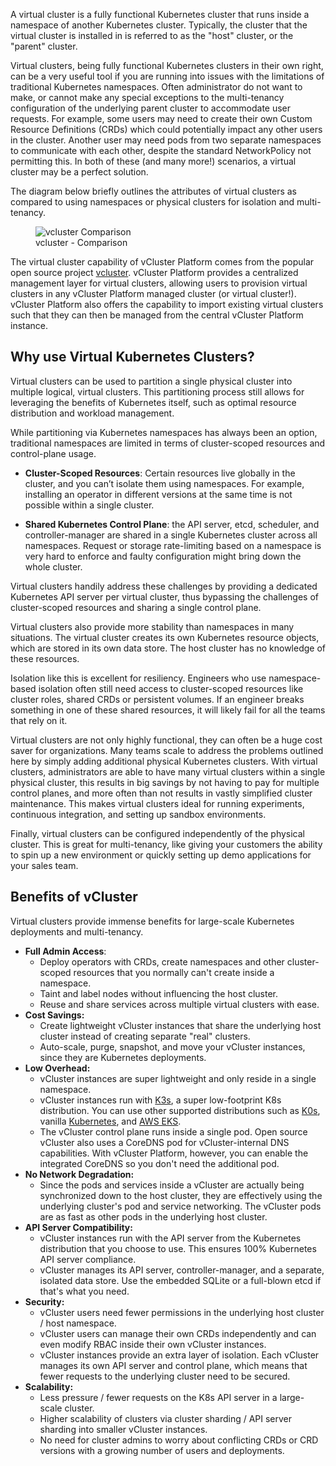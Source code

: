 A virtual cluster is a fully functional Kubernetes cluster that runs inside a namespace of
another Kubernetes cluster. Typically, the cluster that the virtual cluster is installed in is
referred to as the "host" cluster, or the "parent" cluster.

Virtual clusters, being fully functional Kubernetes clusters in their own right, can be a very
useful tool if you are running into issues with the limitations of traditional Kubernetes
namespaces. Often administrator do not want to make, or cannot make any special exceptions to the
multi-tenancy configuration of the underlying parent cluster to accommodate user requests.
For example, some users may need to create their own Custom Resource Definitions (CRDs) which
could potentially impact any other users in the cluster. Another user may need pods from two
separate namespaces to communicate with each other, despite the standard NetworkPolicy not
permitting this. In both of these (and many more!) scenarios, a virtual cluster may be a perfect
solution.

The diagram below briefly outlines the attributes of virtual clusters as compared to using
namespaces or physical clusters for isolation and multi-tenancy.

<figure>
<img
  src={require('@site/static/media/rebranding/vcluster-comparison.png').default}
  alt="vcluster Comparison"
 />
  <figcaption>vcluster - Comparison</figcaption>
</figure>

The virtual cluster capability of vCluster Platform comes from the popular open source project
[vcluster](https://vcluster.com). vCluster Platform provides a centralized management layer for virtual
clusters, allowing users to provision virtual clusters in any vCluster Platform managed cluster (or virtual
cluster!). vCluster Platform also offers the capability to import existing virtual clusters such that they
can then be managed from the central vCluster Platform instance.

## Why use Virtual Kubernetes Clusters?

Virtual clusters can be used to partition a single physical cluster into multiple logical,
virtual clusters. This partitioning process still allows for leveraging the benefits of Kubernetes
itself, such as optimal resource distribution and workload management.

While partitioning via Kubernetes namespaces has always been an option, traditional namespaces
are limited in terms of cluster-scoped resources and control-plane usage.

- **Cluster-Scoped Resources**: Certain resources live globally in the cluster, and you can’t
  isolate them using namespaces. For example, installing an operator in different versions at the
  same time is not possible within a single cluster.

- **Shared Kubernetes Control Plane**: the API server, etcd, scheduler, and controller-manager
  are shared in a single Kubernetes cluster across all namespaces. Request or storage
  rate-limiting based on a namespace is very hard to enforce and faulty configuration might bring
  down the whole cluster.

Virtual clusters handily address these challenges by providing a dedicated Kubernetes API server
per virtual cluster, thus bypassing the challenges of cluster-scoped resources and sharing a
single control plane.

Virtual clusters also provide more stability than namespaces in many situations. The virtual
cluster creates its own Kubernetes resource objects, which are stored in its own data store. The
host cluster has no knowledge of these resources.

Isolation like this is excellent for resiliency. Engineers who use namespace-based isolation
often still need access to cluster-scoped resources like cluster roles, shared CRDs or
persistent volumes. If an engineer breaks something in one of these shared resources, it will
likely fail for all the teams that rely on it.

Virtual clusters are not only highly functional, they can often be a huge cost saver for
organizations. Many teams scale to address the problems outlined here by simply adding
additional physical Kubernetes clusters. With virtual clusters, administrators are able to have
many virtual clusters within a single physical cluster, this results in big savings by not
having to pay for multiple control planes, and more often than not results in vastly simplified
cluster maintenance. This makes virtual clusters ideal for running experiments, continuous
integration, and setting up sandbox environments.

Finally, virtual clusters can be configured independently of the physical cluster. This is great
for multi-tenancy, like giving your customers the ability to spin up a new environment or
quickly setting up demo applications for your sales team.


## Benefits of vCluster

Virtual clusters provide immense benefits for large-scale Kubernetes deployments and multi-tenancy.

- **Full Admin Access**:
    - Deploy operators with CRDs, create namespaces and other cluster-scoped resources that you normally can't create inside a namespace.
    - Taint and label nodes without influencing the host cluster.
    - Reuse and share services across multiple virtual clusters with ease.
- **Cost Savings:**
    - Create lightweight vCluster instances that share the underlying host cluster instead of creating separate "real" clusters.
    - Auto-scale, purge, snapshot, and move your vCluster instances, since they are Kubernetes deployments.
- **Low Overhead:**
    - vCluster instances are super lightweight and only reside in a single namespace.
    - vCluster instances run with [K3s](https://k3s.io/), a super low-footprint K8s distribution. You can use other supported distributions such as [K0s](https://k0sproject.io/), vanilla [Kubernetes](https://kubernetes.io/), and [AWS EKS](https://aws.amazon.com/eks/).
    - The vCluster control plane runs inside a single pod. Open source vCluster also uses a CoreDNS pod for vCluster-internal DNS capabilities. With vCluster Platform, however, you can enable the integrated CoreDNS so you don't need the additional pod.
- **No Network Degradation:**
    - Since the pods and services inside a vCluster are actually being synchronized down to the host cluster, they are effectively using the underlying cluster's pod and service networking. The vCluster pods are as fast as other pods in the underlying host cluster.
- **API Server Compatibility:**
    - vCluster instances run with the API server from the Kubernetes distribution that you choose to use. This ensures 100% Kubernetes API server compliance.
    - vCluster manages its API server, controller-manager, and a separate, isolated data store. Use the embedded SQLite or a full-blown etcd if that's what you need.
- **Security:**
    - vCluster users need fewer permissions in the underlying host cluster / host namespace.
    - vCluster users can manage their own CRDs independently and can even modify RBAC inside their own vCluster instances.
    - vCluster instances provide an extra layer of isolation. Each vCluster manages its own API server and control plane, which means that fewer requests to the underlying cluster need to be secured.
- **Scalability:**
    - Less pressure / fewer requests on the K8s API server in a large-scale cluster.
    - Higher scalability of clusters via cluster sharding / API server sharding into smaller vCluster instances.
    - No need for cluster admins to worry about conflicting CRDs or CRD versions with a growing number of users and deployments.
